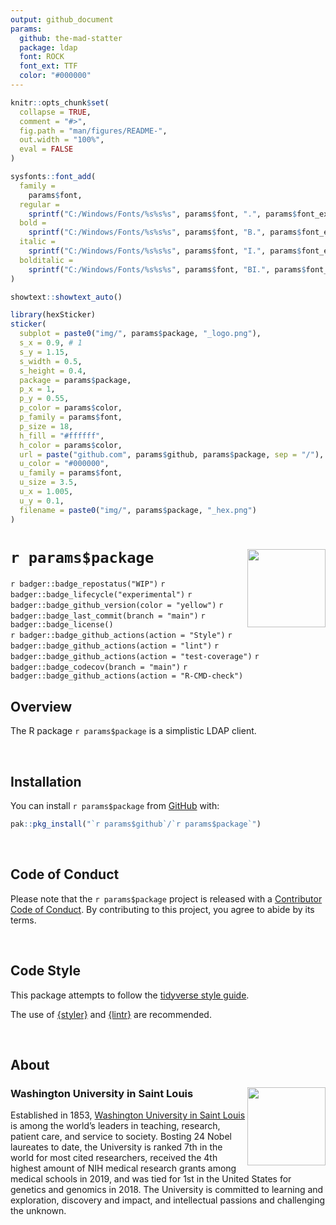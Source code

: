 ```yaml
---
output: github_document
params:
  github: the-mad-statter
  package: ldap
  font: ROCK
  font_ext: TTF
  color: "#000000"
---
```


<!-- README.md is generated from README.Rmd. Please edit that file -->

```r
knitr::opts_chunk$set(
  collapse = TRUE,
  comment = "#>",
  fig.path = "man/figures/README-",
  out.width = "100%",
  eval = FALSE
)
```

```r
sysfonts::font_add(
  family =
    params$font,
  regular =
    sprintf("C:/Windows/Fonts/%s%s%s", params$font, ".", params$font_ext),
  bold =
    sprintf("C:/Windows/Fonts/%s%s%s", params$font, "B.", params$font_ext),
  italic =
    sprintf("C:/Windows/Fonts/%s%s%s", params$font, "I.", params$font_ext),
  bolditalic =
    sprintf("C:/Windows/Fonts/%s%s%s", params$font, "BI.", params$font_ext)
)

showtext::showtext_auto()

library(hexSticker)
sticker(
  subplot = paste0("img/", params$package, "_logo.png"),
  s_x = 0.9, # 1
  s_y = 1.15,
  s_width = 0.5,
  s_height = 0.4,
  package = params$package,
  p_x = 1,
  p_y = 0.55,
  p_color = params$color,
  p_family = params$font,
  p_size = 18,
  h_fill = "#ffffff",
  h_color = params$color,
  url = paste("github.com", params$github, params$package, sep = "/"),
  u_color = "#000000",
  u_family = params$font,
  u_size = 3.5,
  u_x = 1.005,
  u_y = 0.1,
  filename = paste0("img/", params$package, "_hex.png")
)
```

# `r params$package` <img src="img/`r params$package`_hex.png" align="right" width="125px" />

<!-- badges: start -->
`r badger::badge_repostatus("WIP")`
`r badger::badge_lifecycle("experimental")`
`r badger::badge_github_version(color = "yellow")`
`r badger::badge_last_commit(branch = "main")`
`r badger::badge_license()`
<br />
`r badger::badge_github_actions(action = "Style")`
`r badger::badge_github_actions(action = "lint")`
`r badger::badge_github_actions(action = "test-coverage")`
`r badger::badge_codecov(branch = "main")`
`r badger::badge_github_actions(action = "R-CMD-check")`
<!-- badges: end -->

## Overview

The R package ``r params$package`` is a simplistic LDAP client.

<br />

## Installation

You can install ``r params$package`` from [GitHub](https://github.com/`r params$github`/`r params$package`) with:

```r
pak::pkg_install("`r params$github`/`r params$package`")
```

<br />

## Code of Conduct

Please note that the `r params$package` project is released with a [Contributor Code of Conduct](https://contributor-covenant.org/version/2/0/CODE_OF_CONDUCT.html). By contributing to this project, you agree to abide by its terms.

<br />

## Code Style

This package attempts to follow the [tidyverse style guide](https://style.tidyverse.org/index.html).

The use of [{styler}](https://github.com/r-lib/styler) and [{lintr}](https://github.com/r-lib/lintr) are recommended.

<br />

## About

### Washington University in Saint Louis <img src="img/brookings_seal.png" align="right" width="125px"/>

Established in 1853, [Washington University in Saint Louis](https://www.wustl.edu) is among the world's leaders in teaching, research, patient care, and service to society. Bosting 24 Nobel laureates to date, the University is ranked 7th in the world for most cited researchers, received the 4th highest amount of NIH medical research grants among medical schools in 2019, and was tied for 1st in the United States for genetics and genomics in 2018. The University is committed to learning and exploration, discovery and impact, and intellectual passions and challenging the unknown.
